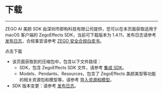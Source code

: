 # 下载

- - -

ZEGO AI 美颜 SDK 由深圳市即构科技有限公司提供，您可以在本页面获取适用于 macOS 客户端的 ZegoEffects SDK，当前可下载版本为 1.4.11，发布日志请参考 [发布日志](./Overview/Release%20Notes.mdx)，合规事宜请参考 [ZEGO 安全合规白皮书](https://doc-zh.zego.im/policies-and-agreements/zego-security-and-compliance-white-paper)。

<Card title="ZegoEffects SDK v1.4.11" href="https://storage.zego.im/AIEffect/ZegoEffects/sdk/mac/ZegoEffects-release-mac-shared-objc.zip">
点击下载
</Card>

<Note title="Note">

- 该页面获取到的压缩包中，包含以下文件路径：
    - SDK，包含 ZegoEffects SDK 文件，请参考 [集成 SDK](./Quick%20Starts/Import%20the%20SDK.mdx)。
    - Models、Pendants、Resources，包含了 ZegoEffects 美颜美型等功能的相关资源包和模型等，请参考 [导入资源和模型](./Quick%20Starts/Import%20Resources%20and%20Models.mdx)。
- SDK 版本变更：请参考 [发布日志](./Overview/Release%20Notes.mdx)。
</Note>


